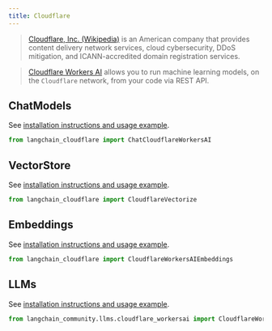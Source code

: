 ```yaml
---
title: Cloudflare
---
```


>[Cloudflare, Inc. (Wikipedia)](https://en.wikipedia.org/wiki/Cloudflare) is an American company that provides
> content delivery network services, cloud cybersecurity, DDoS mitigation, and ICANN-accredited
> domain registration services.

>[Cloudflare Workers AI](https://developers.cloudflare.com/workers-ai/) allows you to run machine
> learning models, on the `Cloudflare` network, from your code via REST API.


## ChatModels

See [installation instructions and usage example](/oss/integrations/chat/cloudflare_workersai).

```python
from langchain_cloudflare import ChatCloudflareWorkersAI
```

## VectorStore

See [installation instructions and usage example](/oss/integrations/vectorstores/cloudflare_vectorize).

```python
from langchain_cloudflare import CloudflareVectorize
```

## Embeddings

See [installation instructions and usage example](/oss/integrations/text_embedding/cloudflare_workersai).

```python
from langchain_cloudflare import CloudflareWorkersAIEmbeddings
```

## LLMs

See [installation instructions and usage example](/oss/integrations/llms/cloudflare_workersai).

```python
from langchain_community.llms.cloudflare_workersai import CloudflareWorkersAI
```
